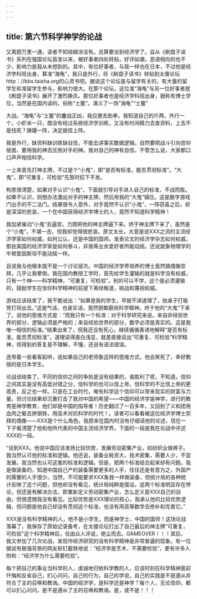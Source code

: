 ```yaml
---
---
---
```

title: 第六节科学神学的论战
---



又离题万里一通，读者不知绕糊涂没有。总算要谈到经济学了。自从《刷盘子读书》系列在强国论坛首发以来，被好事者四处转贴，好评如潮，恶语相向的也不少，影响力是我从未想到的。其中，有位好事者，与我一样也在日本，不过他是经济学科班出身，算准“海龟”，我只是外行，将《刷盘子读书》转贴到太傻论坛http：//bbs.taisha.org的心灵书吧。据说这个论坛是与留学有关的，有大量的留学生和准留学生参与，影响力很大。在那个论坛，这位准“海龟”与另一位好事者就《刷盘子读书》展开了激烈撕杀。那位好事者也是经济学科班出身，据称有博士学位，当然是在国内读的，俗称“土鳖”。演义了一场“海龟”“土鳖”

大战。“海龟”与“土鳖”的鏖战正凶，我应邀去助拳。我知道自己的斤两，外行一个，小虾米一只，既没有经过系统经济学训练，又没有时间精力去查资料，上去不是找死？踌躇一阵，决定披挂上阵。

我是外行，缺资料缺训练缺自信，不能去讲事实数据逻辑。自然要把战斗引向信仰层面，要用我的神去压倒对手的神。我对自己的神有自信，不管怎么说，大家都口口声声相信科学。

一上来首先打神主牌，不过是个“小鬼”，即“是否有标准，能否贯彻标准”。“大鬼”，即“可重复，可检验”先暂时扣下不发。

构思很清楚，如果对手认识“小鬼”，下面就引导对手进入自己的标准，不战而胜。如果不认识，则想办法激出对手的神主牌，然后用我的“大鬼”镇压。这是数字游戏门出手的不二法门。结果很令人意外，对手竟然不认识“小鬼”，一阵窃喜之后，却是深深的悲哀，一个在中国获得经济学博士的人，竟然不知道科学精神！

我加紧催动“小鬼”去逼宫，力图把他的神主牌逼下来。终于神主牌下来了，虽然是个“小鬼”，不堪一击，但我却觉得很悲哀。原文太长，大意是说XXX之流的主流经济学家如何权威，如何公认，还是中国的国师。发表论文的经济学杂志如何权威，那些美国的经济学家是如何泰斗，非我等业余爱好者所能动摇。还说就象物理学的牛顿爱因斯坦不能动摇一样。

且说我与他根本就不是一个讨论层次。中国的经济学界培养的博士竟然搞偶像崇拜，几乎让我晕倒。我在国内教授工学时，首先给学生灌输的就是科学没有权威，只有一个神——科学精神，“可重复，可检验”。别的可以不学，这个是必须灌输的，鼓励学生在信仰科学精神的前提下离经叛道，挑战和蔑视权威。

游戏应该结束了，我干脆说出：“如果是我的学生，早就不讲道理了，拍桌子打板凳打将出去。”这是气话，也是实话，竟然胆敢藐视科学精神。终于他的“大鬼”下来了。说他的思维方式是：“而我只有一个标准：对于科学研究来说，来自非经验世界的部分，逻辑必须是严格的；来自经验世界的部分，数字必须是真实的。这是我唯一相信的标准。”结果出来了，但我还没有死心，继续循循善诱地解释“是否有标准，能否贯彻标准”，道理说得直白浅显，就差直接说出“可重复、可检验”科学精神，但得到的答复是不理解，不懂，还说有语法错误。

连带着一些看客起哄，说如果自己的老师象这样的思维方式，他会笑死了，幸好教授的是日本学生。

论战该结束了，不同的信仰之间的争执是没有结果的，谁胜利了呢，不知道。信仰之间其实是没有高低对错之分，信科学的也可以信上帝，信科学的不比信上帝的更高贵，反之也一样。只是在工业时代，唯有科学这个信仰可以带来现实的财富与力量。但讨论结果却沉重打击了我对中国的希望——中国的经济学是神学，进行的教育是神学教育，他们却是中国的指导者！历史翻过了一百多年，又回到了义和团用血肉之躯去拼钢铁，用巫术对抗科学的时代！。读者可以看看被这位经济学博士崇拜的偶像——XXX是个什么角色。我原来在国内时没有仔细读他的论述，现在一下子看清楚了他和他所代表的中国主流经济学界。下面的一段是我在论战中评述XXX的一段。

“谈到XXX。他说中国应该发扬比较优势，发展劳动密集产业，如纺织业做裤子。我当然认可他的标准和逻辑。他还说，装备业耗资大，技术密集，需要人少，不宜发展。我当然也认可这套的标准和逻辑。但是，把两个标准结合起来却有问题。我是做装备的，知道中国自己产的装备需要更多的人手，往往还是有意为之，外国产的需要的人手很少。当然，不可能要求XXX象我一样做装备，但统计局的各种统计反映了这个问题，但他却没有看见，统计局纯粹是摆设。这两个标准明显存在悖论，但还是有解决办法，即重新定义劳动密集产业，怎么定义是XXX自己的自由，但很遗憾我没有看见。比较优势是XXX理论的核心，我承认他的比较优势逻辑，但问题是他自己却没有贯彻这个标准，也没有用高等数学去修补和完善它。”

XXX是没有科学精神的人，他不是小学生，而是神学士，中国的国师！这场论战落幕了，我保存了原始记录备考，在太傻论坛打出了自己最后的神主牌“可重复，可检验”这个科学精神后，任由众人评说，绝尘而去。GAMEOVER！！！其后，我又参加了几次论战，发现作经济研究的没有科学精神是非常普遍的现象。有一位据说有极强背景的网友斩钉截铁地说：“经济学是艺术，不需要检验”，更有许多人附和：“经济学为什么需要检验”。

每个把自己的事业当科学的人，虔诚地归依科学教的人，应该时刻在科学精神面前忏悔和反省自己，扪心问问，自己的行为，自己的学说，自己的实践是不是遵从并符合了主的召唤和教诲。中国的经济学，是科学还是神学？每个人，无论信仰，都可以扪心问问，是不是遵从了主的召唤和教诲。是，或不是！！！